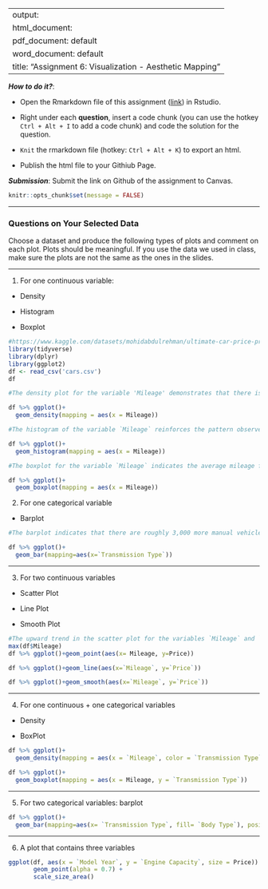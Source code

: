 
---
output: 
  html_document:
  pdf_document: default
  word_document: default
title: "Assignment 6: Visualization - Aesthetic Mapping"
---

***How to do it?***: 

- Open the Rmarkdown file of this assignment ([link](assignment6.Rmd)) in Rstudio. 

- Right under each **question**, insert  a code chunk (you can use the hotkey `Ctrl + Alt + I` to add a code chunk) and code the solution for the question. 

- `Knit` the rmarkdown file (hotkey: `Ctrl + Alt + K`) to export an html.  

-  Publish the html file to your Githiub Page. 

***Submission***: Submit the link on Github of the assignment to Canvas.

```r
knitr::opts_chunk$set(message = FALSE)
```

-------

### Questions on Your Selected Data

Choose a dataset and produce the following types of plots and comment on each plot. Plots should be meaningful. If you use the data we used in class, make sure the plots are not the same as the ones in the slides. 

-------

1. For one continuous variable:

- Density

- Histogram 

- Boxplot

```r
#https://www.kaggle.com/datasets/mohidabdulrehman/ultimate-car-price-prediction-dataset
library(tidyverse)
library(dplyr)
library(ggplot2)
df <- read_csv('cars.csv')
df
```
```r
#The density plot for the variable 'Mileage' demonstrates that there is a high concentration of cars with 60,000-100,000 miles in the secondary market. There are practically 0 cars in the market with a mileage of over 300,000 miles.

df %>% ggplot()+
  geom_density(mapping = aes(x = Mileage))
```

```r
#The histogram of the variable `Mileage` reinforces the pattern observed from the density plot. There is a higher frequency of cars on the secondary market with a mileage between 60,000 and 100,000 miles. There are no cars on the market after 500,000 miles.

df %>% ggplot()+
  geom_histogram(mapping = aes(x = Mileage))
```
```r
#The boxplot for the variable `Mileage` indicates the average mileage for a car on the used car market is approximately 80,000 miles (from the vertical line). From the width of the white box, the interquartile range is approximately 60,000 to 120,000 miles. Most of the outliers exceed 120,000 miles.

df %>% ggplot()+
  geom_boxplot(mapping = aes(x = Mileage))
```
2. For one categorical variable

- Barplot

```r
#The barplot indicates that there are roughly 3,000 more manual vehicles in the dataset compared to automatic.

df %>% ggplot()+
  geom_bar(mapping=aes(x=`Transmission Type`))
```

-------

3. For two continuous variables

- Scatter Plot

- Line Plot

- Smooth Plot


```r
#The upward trend in the scatter plot for the variables `Mileage` and `Price` indicates that these variables are correlated. More specifically, there is a negative correlation between `Mileage` and `Price`. As the miles increase, the points become less dense. However, there are some outliers with 999,999 miles.
max(df$Mileage)
df %>% ggplot()+geom_point(aes(x= Mileage, y=Price))
```

```r
df %>% ggplot()+geom_line(aes(x=`Mileage`, y=`Price`))

```
```r

df %>% ggplot()+geom_smooth(aes(x=`Mileage`, y=`Price`))
```

-------

4. For one continuous + one categorical variables

- Density

- BoxPlot

```r
df %>% ggplot()+
  geom_density(mapping = aes(x = `Mileage`, color = `Transmission Type`))
```
```r
df %>% ggplot()+
  geom_boxplot(mapping = aes(x = Mileage, y = `Transmission Type`))
```


-------

5. For two categorical variables: barplot

```r
df %>% ggplot()+
  geom_bar(mapping=aes(x= `Transmission Type`, fill= `Body Type`), position = 'fill')
```


-------

6. A plot that contains three variables

```r
ggplot(df, aes(x = `Model Year`, y = `Engine Capacity`, size = Price)) +
       geom_point(alpha = 0.7) +
       scale_size_area()
```

